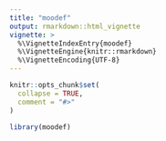 ```yaml
---
title: "moodef"
output: rmarkdown::html_vignette
vignette: >
  %\VignetteIndexEntry{moodef}
  %\VignetteEngine{knitr::rmarkdown}
  %\VignetteEncoding{UTF-8}
---
```


```r
knitr::opts_chunk$set(
  collapse = TRUE,
  comment = "#>"
)
```

```r
library(moodef)
```
